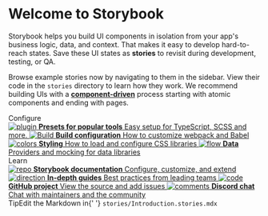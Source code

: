
<Meta title='Introduction' />

<style>
    {`
    .subheading {
      --mediumdark: '#999999';
      font-weight: 900;
      font-size: 13px;
      color: #999;
      letter-spacing: 6px;
      line-height: 24px;
      text-transform: uppercase;
      margin-bottom: 12px;
      margin-top: 40px;
    }

    .link-list {
      display: grid;
      grid-template-columns: 1fr;
      grid-template-rows: 1fr 1fr;
      row-gap: 10px;
    }

    @media (min-width: 620px) {
      .link-list {
        row-gap: 20px;
        column-gap: 20px;
        grid-template-columns: 1fr 1fr;
      }
    }

    @media all and (-ms-high-contrast:none) {
    .link-list {
        display: -ms-grid;
        -ms-grid-columns: 1fr 1fr;
        -ms-grid-rows: 1fr 1fr;
      }
    }

    .link-item {
      display: block;
      padding: 20px 30px 20px 15px;
      border: 1px solid #00000010;
      border-radius: 5px;
      transition: background 150ms ease-out, border 150ms ease-out, transform 150ms ease-out;
      color: #333333;
      display: flex;
      align-items: flex-start;
    }

    .link-item:hover {
      border-color: #1EA7FD50;
      transform: translate3d(0, -3px, 0);
      box-shadow: rgba(0, 0, 0, 0.08) 0 3px 10px 0;
    }

    .link-item:active {
      border-color: #1EA7FD;
      transform: translate3d(0, 0, 0);
    }

    .link-item strong {
      font-weight: 700;
      display: block;
      margin-bottom: 2px;
    }

    .link-item img {
      height: 40px;
      width: 40px;
      margin-right: 15px;
      flex: none;
    }

    .link-item span {
      font-size: 14px;
      line-height: 20px;
    }

    .tip {
      display: inline-block;
      border-radius: 1em;
      font-size: 11px;
      line-height: 12px;
      font-weight: 700;
      background: #E7FDD8;
      color: #66BF3C;
      padding: 4px 12px;
      margin-right: 10px;
      vertical-align: top;
    }

    .tip-wrapper {
      font-size: 13px;
      line-height: 20px;
      margin-top: 40px;
      margin-bottom: 40px;
    }

    .tip-wrapper code {
      font-size: 12px;
      display: inline-block;
    }
  `}
</style>

# Welcome to Storybook

Storybook helps you build UI components in isolation from your app's business logic, data, and context.
That makes it easy to develop hard-to-reach states. Save these UI states as **stories** to revisit during development, testing, or QA.

Browse example stories now by navigating to them in the sidebar.
View their code in the `stories` directory to learn how they work.
We recommend building UIs with a [**component-driven**](https://componentdriven.org) process starting with atomic components and ending with pages.

<div className='subheading'>Configure</div>

<div className='link-list'>
    <a
        className='link-item'
        href='https://storybook.js.org/docs/react/addons/addon-types'
        target='_blank'
    >
        <img src={Plugin} alt='plugin' />
        <span>
            <strong>Presets for popular tools</strong>
            Easy setup for TypeScript, SCSS and more.
        </span>
    </a>
    <a
        className='link-item'
        href='https://storybook.js.org/docs/react/configure/webpack'
        target='_blank'
    >
        <img src={StackAlt} alt='Build' />
        <span>
            <strong>Build configuration</strong>
            How to customize webpack and Babel
        </span>
    </a>
    <a
        className='link-item'
        href='https://storybook.js.org/docs/react/configure/styling-and-css'
        target='_blank'
    >
        <img src={Colors} alt='colors' />
        <span>
            <strong>Styling</strong>
            How to load and configure CSS libraries
        </span>
    </a>
    <a
        className='link-item'
        href='https://storybook.js.org/docs/react/get-started/setup#configure-storybook-for-your-stack'
        target='_blank'
    >
        <img src={Flow} alt='flow' />
        <span>
            <strong>Data</strong>
            Providers and mocking for data libraries
        </span>
    </a>
</div>

<div className='subheading'>Learn</div>

<div className='link-list'>
    <a
        className='link-item'
        href='https://storybook.js.org/docs'
        target='_blank'
    >
        <img src={Repo} alt='repo' />
        <span>
            <strong>Storybook documentation</strong>
            Configure, customize, and extend
        </span>
    </a>
    <a
        className='link-item'
        href='https://storybook.js.org/tutorials/'
        target='_blank'
    >
        <img src={Direction} alt='direction' />
        <span>
            <strong>In-depth guides</strong>
            Best practices from leading teams
        </span>
    </a>
    <a
        className='link-item'
        href='https://github.com/storybookjs/storybook'
        target='_blank'
    >
        <img src={Code} alt='code' />
        <span>
            <strong>GitHub project</strong>
            View the source and add issues
        </span>
    </a>
    <a
        className='link-item'
        href='https://discord.gg/storybook'
        target='_blank'
    >
        <img src={Comments} alt='comments' />
        <span>
            <strong>Discord chat</strong>
            Chat with maintainers and the community
        </span>
    </a>
</div>

<div className='tip-wrapper'>
    <span className='tip'>Tip</span>Edit the Markdown in{' '}
    <code>stories/Introduction.stories.mdx</code>
</div>

